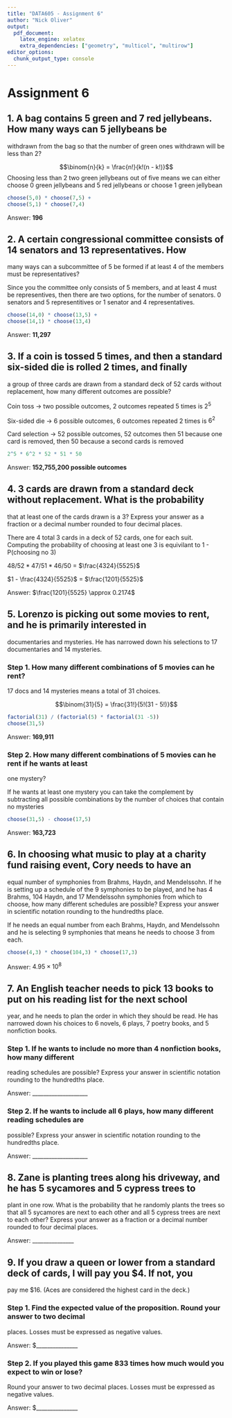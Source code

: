 ```yaml
---
title: "DATA605 - Assignment 6"
author: "Nick Oliver"
output:
  pdf_document:
    latex_engine: xelatex
    extra_dependencies: ["geometry", "multicol", "multirow"]
editor_options: 
  chunk_output_type: console
---
```


# Assignment 6

## 1. A bag contains 5 green and 7 red jellybeans. How many ways can 5 jellybeans be
withdrawn from the bag so that the number of green ones withdrawn will be less than
2?

$$\binom{n}{k} = \frac{n!}{k!(n - k!)}$$
Choosing less than 2 two green jellybeans out of five means we can either choose 0 green jellybeans and 5 red jellybeans or choose 1 green jellybean

```r
choose(5,0) * choose(7,5) +
choose(5,1) * choose(7,4)
```


Answer: **196**

## 2. A certain congressional committee consists of 14 senators and 13 representatives. How
many ways can a subcommittee of 5 be formed if at least 4 of the members must be
representatives?

Since you the committee only consists of 5 members, and at least 4 must be representives, then there are two options, for the number of senators. 0 senators and 5 representitives or 1 senator and 4 representatives.

```r
choose(14,0) * choose(13,5) +
choose(14,1) * choose(13,4)
```


Answer: **11,297**

## 3. If a coin is tossed 5 times, and then a standard six-sided die is rolled 2 times, and finally
a group of three cards are drawn from a standard deck of 52 cards without
replacement, how many different outcomes are possible?

Coin toss -> two possible outcomes, 2 outcomes repeated 5 times is $2^5$

Six-sided die -> 6 possible outcomes, 6 outcomes repeated 2 times is $6^2$

Card selection -> 52 possible outcomes, 52 outcomes then 51 because one card is removed, then 50 because a second cards is removed

```r
2^5 * 6^2 * 52 * 51 * 50
```

Answer: **152,755,200 possible outcomes**

## 4. 3 cards are drawn from a standard deck without replacement. What is the probability
that at least one of the cards drawn is a 3? Express your answer as a fraction or a
decimal number rounded to four decimal places.

There are 4 total 3 cards in a deck of 52 cards, one for each suit. Computing the probability of choosing at least one 3 is equivilant to 1 - P(choosing no 3)

$48/52 * 47/51 * 46/50$ = $\frac{4324}{5525}$

$1 - \frac{4324}{5525}$ = $\frac{1201}{5525}$

Answer: $\frac{1201}{5525} \approx 0.2174$

## 5. Lorenzo is picking out some movies to rent, and he is primarily interested in
documentaries and mysteries. He has narrowed down his selections to 17
documentaries and 14 mysteries.

### Step 1. How many different combinations of 5 movies can he rent?

17 docs and 14 mysteries means a total of 31 choices.

$$\binom{31}{5} = \frac{31!}{5!(31 - 5!)}$$
```r
factorial(31) / (factorial(5) * factorial(31 -5))
choose(31,5)
```

Answer: **169,911**

### Step 2. How many different combinations of 5 movies can he rent if he wants at least
one mystery?

If he wants at least one mystery you can take the complement by subtracting all possible combinations by the number of choices that contain no mysteries

```r
choose(31,5) - choose(17,5)
```

Answer: **163,723**

## 6. In choosing what music to play at a charity fund raising event, Cory needs to have an
equal number of symphonies from Brahms, Haydn, and Mendelssohn. If he is setting up
a schedule of the 9 symphonies to be played, and he has 4 Brahms, 104 Haydn, and 17
Mendelssohn symphonies from which to choose, how many different schedules are
possible? Express your answer in scientific notation rounding to the hundredths place.

If he needs an equal number from each Brahms, Haydn, and Mendelssohn and he is selecting 9 symphonies that means he needs to choose 3 from each.

```r
choose(4,3) * choose(104,3) * choose(17,3)
```

Answer: $4.95 \times 10^8$

## 7. An English teacher needs to pick 13 books to put on his reading list for the next school
year, and he needs to plan the order in which they should be read. He has narrowed
down his choices to 6 novels, 6 plays, 7 poetry books, and 5 nonfiction books.

### Step 1. If he wants to include no more than 4 nonfiction books, how many different
reading schedules are possible? Express your answer in scientific notation rounding to
the hundredths place.



Answer: ____________________

### Step 2. If he wants to include all 6 plays, how many different reading schedules are
possible? Express your answer in scientific notation rounding to the hundredths place.

Answer: ____________________

## 8. Zane is planting trees along his driveway, and he has 5 sycamores and 5 cypress trees to
plant in one row. What is the probability that he randomly plants the trees so that all 5
sycamores are next to each other and all 5 cypress trees are next to each other?
Express your answer as a fraction or a decimal number rounded to four decimal places.

Answer: _______________

## 9. If you draw a queen or lower from a standard deck of cards, I will pay you $4. If not, you
pay me $16. (Aces are considered the highest card in the deck.)

### Step 1. Find the expected value of the proposition. Round your answer to two decimal
places. Losses must be expressed as negative values.

Answer: $_______________

### Step 2. If you played this game 833 times how much would you expect to win or lose?
Round your answer to two decimal places. Losses must be expressed as negative
values.

Answer: $_______________

